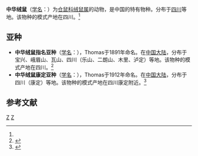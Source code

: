 {{Speciesbox 
| genus = Eothenomys
| species = chinensis
| status = LC
| status_system = IUCN3.1
| status_ref = <ref name=iucn>{{IUCN2008|assessors=Smith, A.T. & Johnston, C.H.|year=2008|id=7797|title=Eothenomys sinensis|download=2009-5-9}}</ref>
| authority = (Thomas, 1891)<ref name='id961'>{{cite web| url =http://www.bioinfo.cn/db05/BjdwSpecies.php?action=view&id=961| title =中华绒鼠| work =《中国动物物种编目数据库》| publisher =中国科学院微生物研究所| author =中国科学院动物研究所| accessdate =2009-03-27| deadurl =yes| archiveurl =https://web.archive.org/web/20160305003643/http://www.bioinfo.cn/db05/BjdwSpecies.php?action=view&id=961| archivedate =2016-03-05}}</ref>
}}

'''中华绒鼠'''（[[学名|学名]]：{{lang|la|''Eothenomys chinensis''}}）为[[仓鼠科|仓鼠科]][[绒鼠属|绒鼠属]]的动物，是中国的特有物种。分布于[[四川|四川]]等地。该物种的模式产地在四川。<ref name='id961'/>

==亚种==
*'''中华绒鼠指名亚种'''（[[学名|学名]]：{{lang|la|''Eothenomys chinensis chinensis''}}），Thomas于1891年命名。在[[中国大陆|中国大陆]]，分布于宝兴、峨眉山、瓦山、四川（乐山、二朗山、木里、泸定）等地。该物种的模式产地在四川。<ref name='id962'>{{cite web| url =http://www.bioinfo.cn/db05/BjdwSpecies.php?action=view&id=962| title =中华绒鼠指名亚种| work =《中国动物物种编目数据库》| publisher =中国科学院微生物研究所| author =中国科学院动物研究所| accessdate =2009-03-27| deadurl =yes| archiveurl =https://web.archive.org/web/20160305062138/http://www.bioinfo.cn/db05/BjdwSpecies.php?action=view&id=962| archivedate =2016-03-05}}</ref>
*'''中华绒鼠康定亚种'''（[[学名|学名]]：{{lang|la|''Eothenomys chinensis tarquinius''}}），Thomas于1912年命名。在[[中国大陆|中国大陆]]，分布于四川（康定）等地。该物种的模式产地在四川康定附近。<ref name='id963'>{{cite web| url =http://www.bioinfo.cn/db05/BjdwSpecies.php?action=view&id=963| title =中华绒鼠康定亚种| work =《中国动物物种编目数据库》| publisher =中国科学院微生物研究所| author =中国科学院动物研究所| accessdate =2009-03-27| deadurl =yes| archiveurl =https://web.archive.org/web/20160305034009/http://www.bioinfo.cn/db05/BjdwSpecies.php?action=view&id=963| archivedate =2016-03-05}}</ref>

== 参考文献 ==
{{reflist}}
{{Taxonbar|from=Q305094}}

[[Category:绒鼠属|Z]]
[[Category:中國特有哺乳動物|Z]]